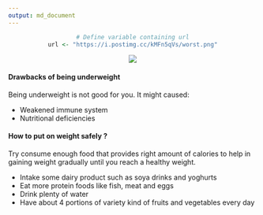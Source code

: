 ---
output: md_document
---
<center>

```{r, echo=FALSE}
# Define variable containing url
url <- "https://i.postimg.cc/kMFn5qVs/worst.png"
```
<center><img src="`r url`"></center>
</center>

#### Drawbacks of being underweight
Being underweight is not good for you. It might caused:

* Weakened immune system
* Nutritional deficiencies

#### How to put on weight safely ?

Try consume enough food that provides right amount of calories to help in gaining weight gradually until you reach a healthy weight.

* Intake some dairy product such as soya drinks and yoghurts
* Eat more protein foods like fish, meat and eggs
* Drink plenty of water
* Have about 4 portions of variety kind of fruits and vegetables every day

